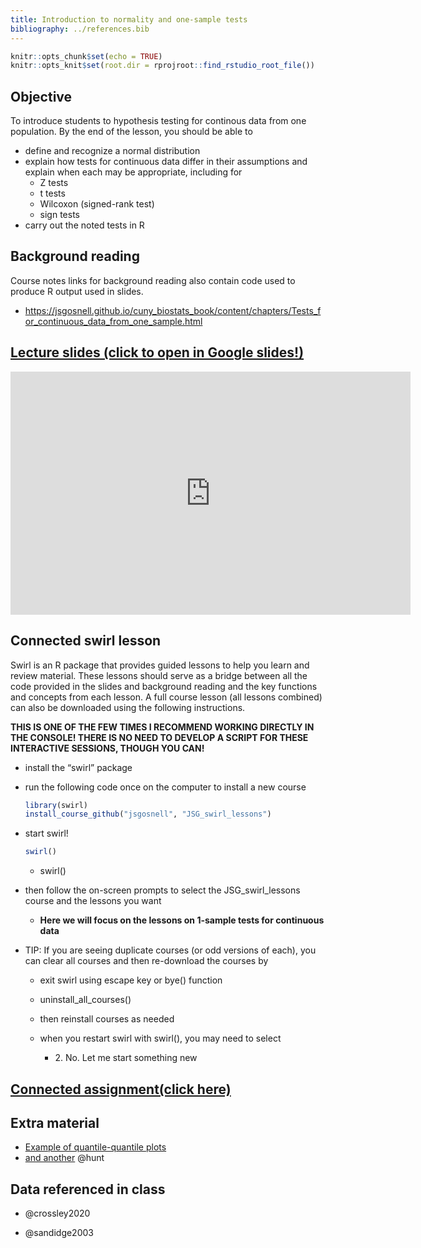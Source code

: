 ```yaml
---
title: Introduction to normality and one-sample tests
bibliography: ../references.bib
---
```


<!-- COMMENT NOT SHOW IN ANY OUTPUT: Code chunk below sets overall defaults for .qmd file; these inlcude showing output by default and looking for files relative to .Rpoj file, not .qmd file, which makes putting filesin different folders easier  -->

```r
knitr::opts_chunk$set(echo = TRUE)
knitr::opts_knit$set(root.dir = rprojroot::find_rstudio_root_file())
```

## Objective

To introduce students to hypothesis testing for continous data from one
population. By the end of the lesson, you should be able to

-   define and recognize a normal distribution
-   explain how tests for continuous data differ in their assumptions
    and explain when each may be appropriate, including for
    -   Z tests
    -   t tests
    -   Wilcoxon (signed-rank test)
    -   sign tests
-   carry out the noted tests in R

## Background reading

Course notes links for background reading also contain code used to
produce R output used in slides.

-   <https://jsgosnell.github.io/cuny_biostats_book/content/chapters/Tests_for_continuous_data_from_one_sample.html>

## [Lecture slides (click to open in Google slides!)](https://docs.google.com/presentation/d/1nTnrI9pL__XGQBBSwND6gMv7pj9lTUtoQIh6oayv-fw/edit?usp=sharing){target="_blank"}

```{=html}
<iframe src="https://docs.google.com/presentation/d/e/2PACX-1vQQPwf_9QgNn2O4QT7NTZPVu_HHW18WuOPonQU3pm4MtNfzqLUL3XZZKXUlhtdn3vdJu7W7xfmo9xS6/embed?start=false&loop=false&delayms=60000" frameborder="0" width="640" height="389" allowfullscreen="true" mozallowfullscreen="true" webkitallowfullscreen="true"></iframe>
```
## Connected swirl lesson

Swirl is an R package that provides guided lessons to help you learn and
review material. These lessons should serve as a bridge between all the
code provided in the slides and background reading and the key functions
and concepts from each lesson. A full course lesson (all lessons
combined) can also be downloaded using the following instructions.

**THIS IS ONE OF THE FEW TIMES I RECOMMEND WORKING DIRECTLY IN THE
CONSOLE! THERE IS NO NEED TO DEVELOP A SCRIPT FOR THESE INTERACTIVE
SESSIONS, THOUGH YOU CAN!**

-   install the "swirl" package

-   run the following code once on the computer to install a new course

    ```r
    library(swirl)
    install_course_github("jsgosnell", "JSG_swirl_lessons")
    ```

-   start swirl!

    ```r
    swirl()
    ```

    -   swirl()

-   then follow the on-screen prompts to select the JSG_swirl_lessons
    course and the lessons you want

    -   **Here we will focus on the lessons on 1-sample tests for
        continuous data**

-   TIP: If you are seeing duplicate courses (or odd versions of each),
    you can clear all courses and then re-download the courses by

    -   exit swirl using escape key or bye() function

    -   uninstall_all_courses()

    -   then reinstall courses as needed

    -   when you restart swirl with swirl(), you may need to select

        -   2\. No. Let me start something new

## [Connected assignment(click here)](https://jsgosnell.github.io/cuny_biostats_book/content/practice_problems/4_Continuous_tests_for_1_population.html){target="_blank"}

## Extra material

-   [Example of quantile-quantile
    plots](https://www.ucd.ie/ecomodel/Resources/QQplots_WebVersion.html){target="_blank"}
-   [and another](https://rpubs.com/mbh038/725314){target="_blank"}
    @hunt

## Data referenced in class

-   @crossley2020

-   @sandidge2003
